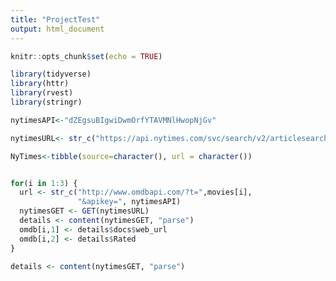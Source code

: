 ```yaml
---
title: "ProjectTest"
output: html_document
---
```


```r
knitr::opts_chunk$set(echo = TRUE)
```


```r
library(tidyverse)
library(httr)
library(rvest)
library(stringr)
```


```r
nytimesAPI<-"dZEgsuBIgwiDwmOrfYTAVMNlHwopNjGv"

nytimesURL<- str_c("https://api.nytimes.com/svc/search/v2/articlesearch.json?facet_field=day_of_week&facet=true&begin_date=20161001&end_date=20161031&api-key=", nytimesAPI)

NyTimes<-tibble(source=character(), url = character())


for(i in 1:3) {
  url <- str_c("http://www.omdbapi.com/?t=",movies[i],
               "&apikey=", nytimesAPI)
  nytimesGET <- GET(nytimesURL)
  details <- content(nytimesGET, "parse")
  omdb[i,1] <- details$docs$web_url
  omdb[i,2] <- details$Rated
}

details <- content(nytimesGET, "parse")


```

